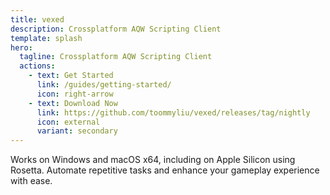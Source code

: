 ```yaml
---
title: vexed
description: Crossplatform AQW Scripting Client
template: splash
hero:
  tagline: Crossplatform AQW Scripting Client
  actions:
    - text: Get Started
      link: /guides/getting-started/
      icon: right-arrow
    - text: Download Now
      link: https://github.com/toommyliu/vexed/releases/tag/nightly
      icon: external
      variant: secondary
---
```



<CardGrid>
  <Card title="Platform Support" icon="laptop">
    Works on Windows and macOS x64, including on Apple Silicon using Rosetta.
  </Card>
  <Card title="Scriptable" icon="seti:default">
    Automate repetitive tasks and enhance your gameplay experience with ease.
  </Card>
</CardGrid>
